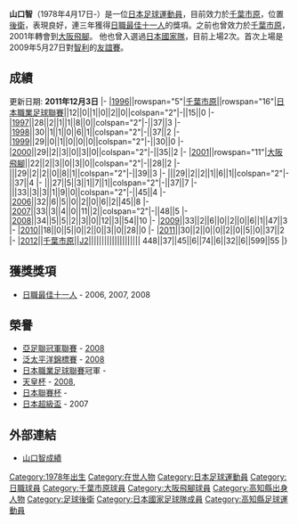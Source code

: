 {{Football player infobox
| playername = 山口智
| fullname = 山口智
| image = [[File:Satoshi_Yamaguchi.jpg|220px]]
| dateofbirth = {{birth date and age|1978|4|17}} 
| cityofbirth = [[高知縣|高知縣]][[高岡郡|高岡郡]] 
| countryofbirth = [[日本|日本]]
| currentclub = [[千葉市原|千葉市原]]
| clubnumber = TBD
| position = [[後衛_(足球)|後衛]]
| youthyears = 1994-96
| youthclubs = [[千葉市原|千葉市原]]
| years = 1996-00<br />2001-2011<br />2012-
| clubs = [[千葉市原|千葉市原]]<br />[[大阪飛腳|大阪飛腳]]<br />[[千葉市原|千葉市原]]
| caps(goals) = 128 {{0}}{{0}}(5)<br />320 {{0}}(32)<br />0 {{0}}{{0}}(0)
| nationalyears = 2009-
| nationalteam = [[日本國家足球隊|日本]]
| nationalcaps(goals) = {{0}}{{0}}2 {{0}}{{0}}(0)
| pcupdate = 2011年12月3日
| ntupdate = 2010年1月20日
}}
'''山口智'''（1978年4月17日-）是一位[[日本|日本]][[足球|足球]][[運動員|運動員]]，目前效力於[[千葉市原|千葉市原]]，位置[[後衛_(足球)|後衛]]，表現良好，連三年獲得[[日職最佳十一人|日職最佳十一人]]的獎項。之前也曾效力於[[千葉市原|千葉市原]]，2001年轉會到[[大阪飛腳|大阪飛腳]]。
他也曾入選過[[日本國家足球隊|日本國家隊]]，目前上場2次。首次上場是2009年5月27日對[[智利國家足球隊|智利]]的[[友誼賽|友誼賽]]。

==成績==
更新日期: '''2011年12月3日'''
{{Football player statistics 1|YY}}
{{Football player statistics 2|JPN|YY}}
|-
|[[1996年日本職業足球聯賽|1996]]||rowspan="5"|[[千葉市原|千葉市原]]||rowspan="16"|[[日本職業足球聯賽|日本職業足球聯賽]]||12||0||1||0||2||0||colspan="2"|-||15||0
|-
|[[1997年日本職業足球聯賽|1997]]||28||2||1||1||8||0||colspan="2"|-||37||3
|-
|[[1998年日本職業足球聯賽|1998]]||30||1||1||0||6||1||colspan="2"|-||37||2
|-
|[[1999年日本職業足球聯賽|1999]]||29||0||1||0||0||0||colspan="2"|-||30||0
|-
|[[2000年日本職業足球聯賽|2000]]||29||2||3||0||3||0||colspan="2"|-||35||2
|-
|[[2001年日本職業足球聯賽|2001]]||rowspan="11"|[[大阪飛腳|大阪飛腳]]||22||2||3||0||3||0||colspan="2"|-||28||2
|-
|{{tsl|en|J. League 2002|2002年日本職業足球聯賽|2002}}||29||2||2||0||8||1||colspan="2"|-||39||3
|-
|{{tsl|en|J. League 2003|2003年日本職業足球聯賽|2003}}||29||2||2||1||6||1||colspan="2"|-||37||4
|-
|{{tsl|en|J. League 2004|2004年日本職業足球聯賽|2004}}||27||5||3||1||7||1||colspan="2"|-||37||7
|-
|{{tsl|en|J. League 2005|2005年日本職業足球聯賽|2005}}||33||3||3||1||9||0||colspan="2"|-||45||4
|-
|[[2006年日本職業足球聯賽|2006]]||32||6||5||0||2||0||6||2||45||8
|-
|[[2007年日本職業足球聯賽|2007]]||33||3||4||0||11||2||colspan="2"|-||48||5
|-
|[[2008年日本職業足球聯賽|2008]]||34||5||5||2||3||0||12||3||54||10
|-
|[[2009年日本職業足球聯賽|2009]]||33||2||6||0||2||0||6||1||47||3
|-
|[[2010年日本職業足球聯賽|2010]]||18||0||5||0||2||0||3||0||28||0
|-
|[[2011年日本職業足球聯賽|2011]]||30||2||0||0||2||0||5||0||37||2
|-
|[[2012年日本職業足球聯賽|2012]]||[[千葉市原|千葉市原]]||[[日本職業足球聯賽|J2]]||||||||||||||||||||
{{Football player statistics 5}}448||37||45||6||74||6||32||6||599||55
|}

==獲獎獎項==
*[[日職最佳十一人|日職最佳十一人]] - 2006, 2007, 2008

==榮譽==
*[[亞足聯冠軍聯賽|亞足聯冠軍聯賽]] - [[2008年亞洲冠軍聯賽|2008]]
*[[泛太平洋錦標賽|泛太平洋錦標賽]] - [[2008年泛太平洋錦標賽|2008]]
*[[日本職業足球聯賽|日本職業足球聯賽]]冠軍 - {{tsl|en|J. League 2005|2005年日本職業足球聯賽|2005}}
*[[天皇杯|天皇杯]] - [[2008年日本天皇盃|2008]], {{tsl|en|2009 Emperor's Cup|2009年日本職業足球聯賽|2009}}
*[[日本聯賽杯|日本聯賽杯]] - {{tsl|en|2007 J. League Cup|2007年日本職業足球聯賽|2007}}
*[[日本超級盃|日本超級盃]] - 2007

==外部連結==
*[https://web.archive.org/web/20120613032931/http://guardian.touch-line.com/StatsCentre.asp?CTID=63&CPID=147&TEID=2070&PLID=65509&pStr=Player 山口智成績]

{{1997年世界青年錦標賽日本参赛名单}}

[[Category:1978年出生|Category:1978年出生]]
[[Category:在世人物|Category:在世人物]]
[[Category:日本足球運動員|Category:日本足球運動員]]
[[Category:日職球員|Category:日職球員]]
[[Category:千葉市原球員|Category:千葉市原球員]]
[[Category:大阪飛腳球員|Category:大阪飛腳球員]]
[[Category:高知縣出身人物|Category:高知縣出身人物]]
[[Category:足球後衛|Category:足球後衛]]
[[Category:日本國家足球隊成員|Category:日本國家足球隊成員]]
[[Category:高知縣足球運動員|Category:高知縣足球運動員]]